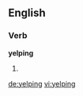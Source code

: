 ==English==

===Verb===
'''yelping'''

# {{present participle of|yelp}}

[[de:yelping]]
[[vi:yelping]]